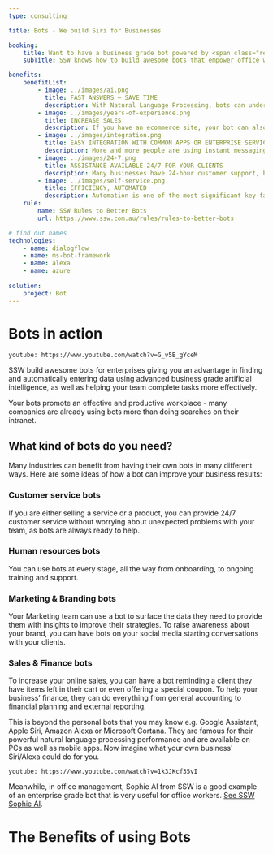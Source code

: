 ```yaml
---
type: consulting

title: Bots - We build Siri for Businesses

booking:
    title: Want to have a business grade bot powered by <span class="red">serious AI</span>?
    subTitle: SSW knows how to build awesome bots that empower office workers and improve your results

benefits:
    benefitList:
        - image: ../images/ai.png
          title: FAST ANSWERS – SAVE TIME
          description: With Natural Language Processing, bots can understand both written and verbal requests across different locations such as Slack, Skype, Google Assistant, or even on your website. They can be used to answer questions from your team or your client. You can seek help from bots wherever and whenever you want.
        - image: ../images/years-of-experience.png
          title: INCREASE SALES
          description: If you have an ecommerce site, your bot can also suggest or remember products that your client has already searched for. It can also offer a special code as a strategy to reduce your abandonment rate and increase sales.
        - image: ../images/integration.png
          title: EASY INTEGRATION WITH COMMON APPS OR ENTERPRISE SERVICES
          description: More and more people are using instant messaging over browsing websites and social media profiles. In addition, people tend to keep using the main apps they already have (such as Facebook, Messenger, WhatsApp, Skype, etc) to get customer service. If you want a chatbot for your website, you could simply integrate your system into common and existing apps.
        - image: ../images/24-7.png
          title: ASSISTANCE AVAILABLE 24/7 FOR YOUR CLIENTS
          description: Many businesses have 24-hour customer support, but if you have certain peak hours, a customer will still have to wait to get in touch with an agent that can help them. Bots don't have unexpected meetings, they don't get tired or sick and will continue providing assistance to your clients or your team.
        - image: ../images/self-service.png
          title: EFFICIENCY, AUTOMATED
          description: Automation is one of the most significant key factors in enhancing work efficiency. With the help of bots, you can automate mundane tasks and have them enter data for you.
    rule:
        name: SSW Rules to Better Bots
        url: https://www.ssw.com.au/rules/rules-to-better-bots

# find out names
technologies:
    - name: dialogflow
    - name: ms-bot-framework
    - name: alexa
    - name: azure
    
solution:
    project: Bot
---
```


# **Bots** in action

`youtube: https://www.youtube.com/watch?v=G_v5B_gYceM`

SSW build awesome bots for enterprises giving you an advantage in finding and automatically entering data using advanced business grade artificial intelligence, as well as helping your team complete tasks more effectively.

Your bots promote an effective and productive workplace - many companies are already using bots more than doing searches on their intranet.

## What kind of bots do you need?
Many industries can benefit from having their own bots in many different ways. Here are some ideas of how a bot can improve your business results:

### Customer service bots
If you are either selling a service or a product, you can provide 24/7 customer service without worrying about unexpected problems with your team, as bots are always ready to help.

### Human resources bots
You can use bots at every stage, all the way from onboarding, to ongoing training and support.

### Marketing & Branding bots
Your Marketing team can use a bot to surface the data they need to provide them with insights to improve their strategies. To raise awareness about your brand, you can have bots on your social media starting conversations with your clients.

### Sales & Finance bots
To increase your online sales, you can have a bot reminding a client they have items left in their cart or even offering a special coupon. To help your business’ finance, they can do everything from general accounting to financial planning and external reporting.

This is beyond the personal bots that you may know e.g. Google Assistant, Apple Siri, Amazon Alexa or Microsoft Cortana. They are famous for their powerful natural language processing performance and are available on PCs as well as mobile apps.
Now imagine what your own business' Siri/Alexa could do for you.

`youtube: https://www.youtube.com/watch?v=1k3JKcf35vI`

Meanwhile, in office management, Sophie AI from SSW is a good example of an enterprise grade bot that is very useful for office workers. [See SSW Sophie AI](https://sswsophie.com/).

# The Benefits of using **Bots**
